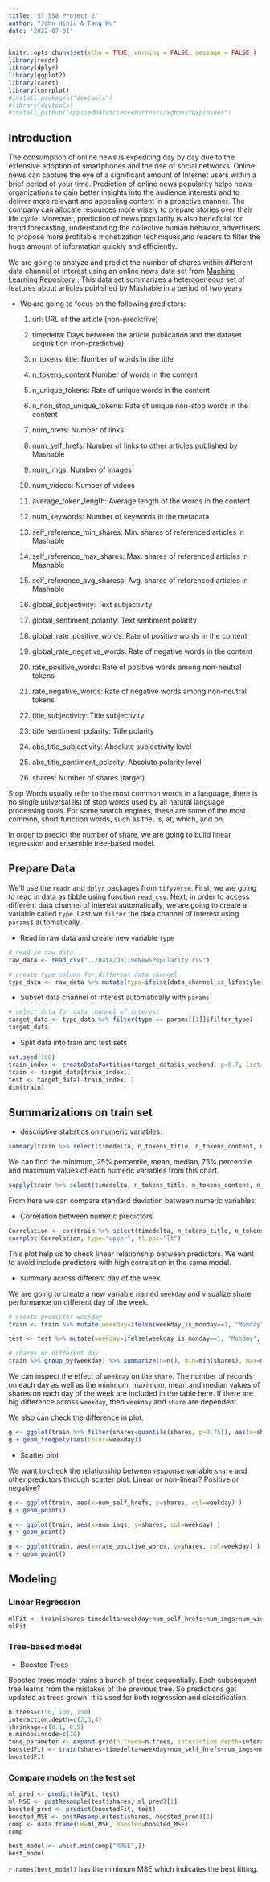 ---
title: "ST 558 Project 2"
author: "John Hinic & Fang Wu"
date: '2022-07-01'
---

```{r setup, include=FALSE, warning=FALSE, message=FALSE}
knitr::opts_chunk$set(echo = TRUE, warning = FALSE, message = FALSE )
library(readr)
library(dplyr)
library(ggplot2)
library(caret)
library(corrplot)
#install.packages("devtools")
#library(devtools)
#install_github("AppliedDataSciencePartners/xgboostExplainer")
```

## Introduction 

The consumption of online news is expediting day by day due to the extensive adoption of smartphones and the rise of social networks. Online news can capture the eye of a signiﬁcant amount of Internet users within a brief period of your time. Prediction of online news popularity helps news organizations to gain better insights into the audience interests and to deliver more relevant and appealing content in a proactive manner. The company can allocate resources more wisely to prepare stories over their life cycle. Moreover, prediction of news popularity is also beneﬁcial for trend forecasting, understanding the collective human behavior, advertisers to propose more proﬁtable monetization techniques,and readers to ﬁlter the huge amount of information quickly and efﬁciently.

We are going to analyze and predict the number of shares within different data channel of interest using an online news data set from [Machine Learning Repository](https://archive.ics.uci.edu/ml/datasets/Online+News+Popularity#) . This data set summarizes a heterogeneous set of features about articles published by Mashable in a period of two years.

* We are going to focus on the following predictors:

  1. url: URL of the article (non-predictive)
  
  2. timedelta: Days between the article publication and the dataset acquisition (non-predictive)
  
  3. n_tokens_title: Number of words in the title

  4. n_tokens_content Number of words in the content

  5. n_unique_tokens: Rate of unique words in the content

  6. n_non_stop_unique_tokens: Rate of unique non-stop words in the content

  7. num_hrefs: Number of links

  8. num_self_hrefs: Number of links to other articles published by Mashable

  9. num_imgs: Number of images

  10. num_videos: Number of videos

  11. average_token_length: Average length of the words in the content

  12. num_keywords: Number of keywords in the metadata

  13. self_reference_min_shares: Min. shares of referenced articles in Mashable

  14. self_reference_max_shares: Max. shares of referenced articles in Mashable

  15. self_reference_avg_sharess: Avg. shares of referenced articles in Mashable

  16. global_subjectivity: Text subjectivity

  17. global_sentiment_polarity: Text sentiment polarity

  18. global_rate_positive_words: Rate of positive words in the content

  19. global_rate_negative_words: Rate of negative words in the content

  20. rate_positive_words: Rate of positive words among non-neutral tokens

  21. rate_negative_words: Rate of negative words among non-neutral tokens

  22. title_subjectivity: Title subjectivity

  23. title_sentiment_polarity: Title polarity

  24. abs_title_subjectivity: Absolute subjectivity level

  25. abs_title_sentiment_polarity: Absolute polarity level

  26. shares: Number of shares (target)

Stop Words usually refer to the most common words in a language, there is no single universal list of stop words used by all natural language processing tools. For some search engines, these are some of the most common, short function words, such as the, is, at, which, and on.

In order to predict the number of share, we are going to build linear regression and ensemble tree-based model.

## Prepare Data

We'll use the `readr` and `dplyr` packages from `tifyverse`. First, we are going to read in data as tibble using function `read_csv`. Next, in order to access different data channel of interest automatically, we are going to create a variable called `type`. Last we `filter` the data channel of interest using `params$` automatically.  

* Read in raw data and create new variable `type`

```{r}
# read in raw data
raw_data <- read_csv("../Data/OnlineNewsPopularity.csv") 

# create type column for different data channel
type_data <- raw_data %>% mutate(type=ifelse(data_channel_is_lifestyle==1, "lifestyle", ifelse(data_channel_is_entertainment==1, "entertainment", ifelse(data_channel_is_bus==1, "bus", ifelse(data_channel_is_socmed==1, "socmed", ifelse(data_channel_is_tech==1, "tech", ifelse(data_channel_is_world==1, "world", NA)))))))
```

* Subset data channel of interest automatically with `params`

```{r}
# select data for data channel of interest
target_data <- type_data %>% filter(type == params[[1]]$filter_type) 
target_data
```

* Split data into train and test sets

```{r}
set.seed(100)
train_index <- createDataPartition(target_data$is_weekend, p=0.7, list=FALSE)
train <- target_data[train_index,]
test <- target_data[-train_index, ]
dim(train)
```

## Summarizations on train set

* descriptive statistics on numeric variables:

```{r}
summary(train %>% select(timedelta, n_tokens_title, n_tokens_content, n_unique_tokens, n_non_stop_unique_tokens, num_hrefs, num_self_hrefs, num_imgs, num_videos, average_token_length, num_keywords, self_reference_avg_sharess, self_reference_min_shares, self_reference_max_shares, global_rate_negative_words, global_rate_positive_words, global_sentiment_polarity, global_subjectivity, rate_negative_words, rate_positive_words, title_subjectivity, title_sentiment_polarity, abs_title_sentiment_polarity, abs_title_subjectivity))
```

We can find the minimum, 25% percentile, mean, median, 75% percentile and maximum values of each numeric variables from this chart. 

```{r}
sapply(train %>% select(timedelta, n_tokens_title, n_tokens_content, n_unique_tokens, n_non_stop_unique_tokens, num_hrefs, num_self_hrefs, num_imgs, num_videos, average_token_length, num_keywords, self_reference_avg_sharess, self_reference_min_shares, self_reference_max_shares, global_rate_negative_words, global_rate_positive_words, global_sentiment_polarity, global_subjectivity, rate_negative_words, rate_positive_words, title_subjectivity, title_sentiment_polarity, abs_title_sentiment_polarity, abs_title_subjectivity), sd)
```

From here we can compare standard deviation between numeric variables.

* Correlation between numeric predictors

```{r}
Correlation <- cor(train %>% select(timedelta, n_tokens_title, n_tokens_content, n_unique_tokens, n_non_stop_unique_tokens, num_hrefs, num_self_hrefs, num_imgs, num_videos, average_token_length, num_keywords, self_reference_avg_sharess, self_reference_min_shares, self_reference_max_shares, global_rate_negative_words, global_rate_positive_words, global_sentiment_polarity, global_subjectivity, rate_negative_words, rate_positive_words, title_subjectivity, title_sentiment_polarity, abs_title_sentiment_polarity, abs_title_subjectivity))
corrplot(Correlation, type="upper", tl.pos="lt")
```

This plot help us to check linear relationship between predictors. We want to avoid include predictors with high correlation in the same model. 

* summary across different day of the week

We are going to create a new variable named `weekday` and visualize share performance on different day of the week.

```{r}
# create predictor weekday 
train <- train %>% mutate(weekday=ifelse(weekday_is_monday==1, "Monday", ifelse(weekday_is_tuesday==1, "Tuesday", ifelse(weekday_is_wednesday==1, "Wednesday", ifelse(weekday_is_thursday==1, "Thursday", ifelse(weekday_is_friday==1, "Friday", ifelse(weekday_is_saturday==1, "Saturday", ifelse(weekday_is_sunday==1, "Sunday", NA))))))))

test <- test %>% mutate(weekday=ifelse(weekday_is_monday==1, "Monday", ifelse(weekday_is_tuesday==1, "Tuesday", ifelse(weekday_is_wednesday==1, "Wednesday", ifelse(weekday_is_thursday==1, "Thursday", ifelse(weekday_is_friday==1, "Friday", ifelse(weekday_is_saturday==1, "Saturday", ifelse(weekday_is_sunday==1, "Sunday", NA))))))))

# shares on different day
train %>% group_by(weekday) %>% summarize(n=n(), min=min(shares), max=max(shares), avg=mean(shares), median=median(shares))
```

We can inspect the effect of `weekday` on the `share`. The number of records on each day as well as the minimum, maximum, mean and median values of shares on each day of the week are included in the table here. If there are big difference across `weekday`, then `weekday` and `share` are dependent. 

We also can check the difference in plot.

```{r}
g <- ggplot(train %>% filter(shares<quantile(shares, p=0.75)), aes(x=shares))
g + geom_freqpoly(aes(color=weekday))
```

* Scatter plot

We want to check the relationship between response variable `share` and other predictors through scatter plot. Linear or non-linear? Positive or negative?

```{r}
g <- ggplot(train, aes(x=num_self_hrefs, y=shares, col=weekday) )
g + geom_point()
```

```{r}
g <- ggplot(train, aes(x=num_imgs, y=shares, col=weekday) )
g + geom_point()
```

```{r}
g <- ggplot(train, aes(x=rate_positive_words, y=shares, col=weekday) )
g + geom_point()
```

## Modeling

### Linear Regression

```{r}
mlFit <- train(shares~timedelta+weekday+num_self_hrefs+num_imgs+num_videos+rate_positive_words, data=train, method="lm", preProcess=c("center", "scale"), trControl=trainControl(method="cv", number=10))
mlFit
```

### Tree-based model

* Boosted Trees

Boosted trees model trains a bunch of trees sequentially. Each subsequent tree learns from the mistakes of the previous tree. So predictions get updated as trees grown. It is used for both regression and classification. 

```{r, results=FALSE}
n.trees=c(50, 100, 150)
interaction.depth=c(2,3,4)
shrinkage=c(0.1, 0.5)
n.minobsinnode=c(10)
tune_parameter <- expand.grid(n.trees=n.trees, interaction.depth=interaction.depth, shrinkage=shrinkage, n.minobsinnode=n.minobsinnode)
boostedFit <- train(shares~timedelta+weekday+num_self_hrefs+num_imgs+num_videos+rate_positive_words, data=train, method="gbm", trControl=trainControl(method="repeatedcv", number=5, repeats=3), tuneGrid=tune_parameter)
boostedFit
```

### Compare models on the test set

```{r}
ml_pred <- predict(mlFit, test)
ml_MSE <- postResample(test$shares, ml_pred)[1]
boosted_pred <- predict(boostedFit, test)
boosted_MSE <- postResample(test$shares, boosted_pred)[1]
comp <- data.frame(LR=ml_MSE, Boosted=boosted_MSE)
comp
```

```{r}
best_model <- which.min(comp["RMSE",])
best_model
```

`r names(best_model)` has the minimum MSE which indicates the best fitting. 



